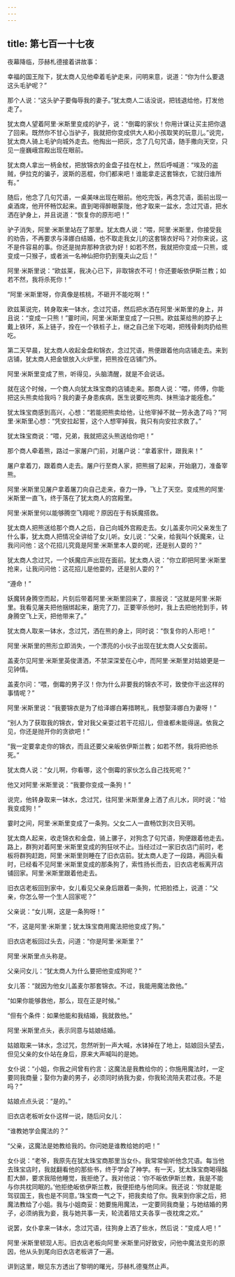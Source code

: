 ```yaml
---
---
---
```

title: 第七百一十七夜
---






夜幕降临，莎赫札德接着讲故事：





幸福的国王陛下，犹太商人见他牵着毛驴走来，问明来意，说道：“你为什么要退这头毛驴呢？”

那个人说：“这头驴子要侮辱我的妻子。”犹太商人二话没说，把钱退给他，打发他走了。

犹太商人望着阿里·米斯里变成的驴子，说：“倒霉的家伙！你用计谋让买主把你退了回来。既然你不甘心当驴子，我就把你变成供大人和小孩取笑的玩意儿。”说完，犹太商人骑上毛驴向城外走去。他掏出一把灰，念了几句咒语，随手撒向天空，只见一座巍峨宫殿出现在眼前。

犹太商人拿出一柄金杖，把放锦衣的金盘子挂在杖上，然后呼喊道：“埃及的盗贼，伊拉克的骗子，波斯的恶棍，你们都来吧！谁能拿走这套锦衣，它就归谁所有。”

随后，他念了几句咒语，一桌美味出现在眼前。他吃完饭，再念咒语，面前出现一桌酒席，他开怀畅饮起来。直到喝得醉眼蒙陇，他才取来一盆水，念过咒语，把水洒在驴身上，并且说道：“恢复你的原形吧！”

驴子消失，阿里·米斯里站在了那里。犹太商人说：“喂，阿里·米斯里，你接受我的劝告，不再要求与泽娜白结婚，也不取走我女儿的这套锦衣好吗？对你来说，这不是件容易的事。你还是抛弃那种贪欲为好！如若不然，我就把你变成一只熊，或变成一只猴子，或者派一名神仙把你扔到戛夫山之后！”

阿里·米斯里说：“欧兹莱，我决心已下，非取锦衣不可！你还要皈依伊斯兰教；如若不然，我将杀死你！”

“阿里·米斯里呀，你真像是核桃，不砸开不能吃啊！”

欧兹莱说完，转身取来一钵水，念过咒语，然后把水洒在阿里·米斯里的身上，并且说：“变成一只熊！”霎时间，阿里·米斯里变成了一只熊。欧兹莱给熊的脖子上戴上铁环，系上链子，拴在一个铁桩子上，继之自己坐下吃喝，把残骨剩肉扔给熊吃。

第二天早晨，犹太商人收起金盘和锦衣，念过咒语，熊便跟着他向店铺走去。来到店铺，犹太商人把金银放入火炉里，把熊拴在店铺门外。

阿里·米斯里变成了熊，听得见，头脑清醒，就是不会说话。

就在这个时候，一个商人向犹太珠宝商的店铺走来。那商人说：“喂，师傅，你能把这头熊卖给我吗？我的妻子身患疾病，医生说要吃熊肉、抹熊油才能痊愈。”

犹太珠宝商感到高兴，心想：“若能把熊卖给他，让他宰掉不就一劳永逸了吗？”阿里·米斯里心想：“凭安拉起誓，这个人想宰掉我，我只有向安拉求救了。”

犹太珠宝商说：“喂，兄弟，我就把这头熊送给你吧！”

那个商人牵着熊，路过一家屠户门前，对屠户说：“拿着家什，跟我来！”

屠户拿着刀，跟着商人走去。屠户行至商人家，把熊捆了起来，开始磨刀，准备宰熊。

阿里·米斯里见屠户拿着屠刀向自己走来，奋力一挣，飞上了天空。变成熊的阿里·米斯里一直飞，终于落在了犹太商人的宫殿里。

阿里·米斯里何以能够腾空飞翔呢？原因在于有妖魔搭救。

犹太商人把熊送给那个商人之后，自己向城外宫殿走去。女儿盖麦尔问父亲发生了什么事，犹太商人把情况全讲给了女儿听。女儿说：“父亲，给我叫个妖魔来，让我问问他：这个花招儿究竟是阿里·米斯里本人耍的呢，还是别人耍的？”

犹太商人念过咒，一个妖魔应声出现在面前。犹太商人说：“你立即把阿里·米斯里抢来，让我问问他：这花招儿是他耍的，还是别人耍的？”

“遵命！”

妖魔转身腾空而起，片刻后带着阿里·米斯里回来了，禀报说：“这就是阿里·米斯里。我看见屠夫把他捆绑起来，磨完了刀，正要宰杀他时，我上去把他抢到手，转身腾空飞上天，把他带来了。”

犹太商人取来一钵水，念过咒，洒在熊的身上，同时说：“恢复你的人形吧！”

阿里·米斯里的熊形立即消失，一个漂亮的小伙子出现在犹太商人父女面前。

盖麦尔见阿里·米斯里英俊潇洒，不禁深深爱在心中，而阿里·米斯里对姑娘更是一见钟情。

盖麦尔问：“喂，倒霉的男子汉！你为什么非要我的锦衣不可，致使你干出这样的事情呢？”

阿里·米斯里说：“我要锦衣是为了给泽娜白筹措聘礼，我想娶泽娜白为妻呀！”

“别人为了获取我的锦衣，曾对我父亲耍过若干花招儿，但谁都未能得逞。依我之见，你还是抛开你的贪欲吧！”

“我一定要拿走你的锦衣，而且还要父亲皈依伊斯兰教；如若不然，我将把他杀死。”

犹太商人说：“女儿啊，你看哪，这个倒霉的家伙怎么自己找死呢？”

他又对阿里·米斯里说：“我要你变成一条狗！”

说完，他转身取来一钵水，念过咒，往阿里·米斯里身上洒了点儿水，同时说：“给我变成狗！”

霎时之间，阿里·米斯里变成了一条狗。父女二人一直畅饮到次日天明。

犹太商人起来，收走锦衣和金盘，骑上骡子，对狗念了句咒语，狗便跟着他走去。路上，群狗对着阿里·米斯里变成的狗狂吠不止。当经过过一家旧衣店门前时，老板将群狗赶跑，阿里·米斯里则睡在了旧衣店前。犹太商人走了一段路，再回头看时，已经看不见阿里·米斯里变成的那条狗了，索性扬长而去，旧衣店老板离开店铺回家。阿里·米斯里跟着他走去。

旧衣店老板回到家中，女儿看见父亲身后跟着一条狗，忙把脸捂上，说道：“父亲，你怎么带一个生人回家呢？”

父亲说：“女儿啊，这是一条狗呀！”

“不，这是阿里·米斯里；犹太珠宝商用魔法把他变成了狗。”

旧衣店老板回过头去，问道：“你是阿里·米斯里？”

阿里·米斯里点头称是。

父亲问女儿：“犹太商人为什么要把他变成狗呢？“

女儿答：“就因为他女儿盖麦尔那套锦衣。不过，我能用魔法救他。”

“如果你能够救他，那么，现在正是时候。”

“但有个条件：如果他能和我结婚，我就救他。”

阿里·米斯里点头，表示同意与姑娘结婚。

姑娘取来一钵水，念过咒，忽然听到一声大喊，水钵掉在了地上，姑娘回头望去，但见父亲的女仆站在身后，原来大声喊叫的是她。

女仆说：“小姐，你我之间曾有约言：这魔法是我教给你的；你施用魔法时，一定要同我商量；娶你为妻的男子，必须同时纳我为妾，你我轮流陪夫君过夜。不是吗？”

姑娘点点头说：“是的。”

旧衣店老板听女仆这样一说，随后问女儿：

“谁教她学会魔法的？”

“父亲，这魔法是她教给我的。你问她是谁教给她的吧！”

女仆说：“老爷，我原先在犹太珠宝商那里当女仆。我常常偷听他念咒语。每当他去珠宝店时，我就翻看他的那些书，终于学会了神学。有一天，犹太珠宝商喝得酩酊大醉，要求我陪他睡觉，我拒绝了。我对他说：‘你不皈依伊斯兰教，我是不能与你共枕同眠的。’他拒绝皈依伊斯兰教，我便拒绝与他同床。我还说：‘你就是能驾驭国王，我也是不同意。’珠宝商一气之下，把我卖给了你。我来到你家之后，把魔法教给了小姐。我与小姐商妥：她要施用魔法，一定要同我商量；与她结婚的男子，必须纳我为妾，我与她共事一夫，轮流着陪丈夫各享一夜枕席之欢。”

说罢，女仆拿来一钵水，念过咒语，往狗身上洒了些水，然后说：“变成人吧！”

阿里·米斯里顿现人形。旧衣店老板向阿里·米斯里问好致安，问他中魔法变形的原因，他从头到尾向旧衣店老板讲了一遍。





讲到这里，眼见东方透出了黎明的曙光，莎赫札德戛然止声。
